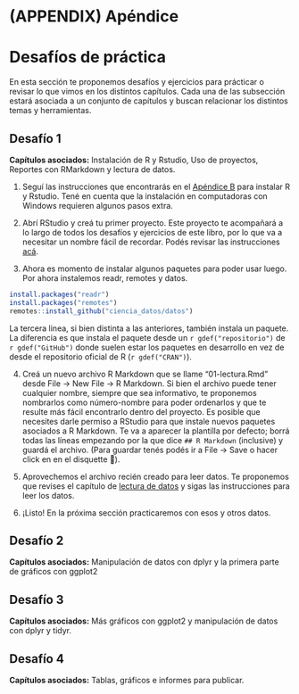 # (APPENDIX) Apéndice {-}

# Desafíos de práctica

En esta sección te proponemos desafíos y ejercicios para prácticar o revisar lo que vimos en los distintos capítulos. Cada una de las subsección estará asociada a un conjunto de capítulos y buscan relacionar los distintos temas y herramientas. 

## Desafío 1 {-}

**Capítulos asociados:** Instalación de R y Rstudio, Uso de proyectos, Reportes con RMarkdown y lectura de datos. 

1. Seguí las instrucciones que encontrarás en el [Apéndice B](instalando-r-y-rstudio.html) para instalar R y Rstudio. 
Tené en cuenta que la instalación en computadoras con Windows requieren algunos pasos extra. 

2. Abrí RStudio y creá tu primer proyecto. 
Este proyecto te acompañará a lo largo de todos los desafíos y ejercicios de este libro, por lo que va a necesitar un nombre fácil de recordar. 
Podés revisar las instrucciones [acá](trabajar-con-proyectos-en-rstudio.html). 

3. Ahora es momento de instalar algunos paquetes para poder usar luego. 
Por ahora instalemos readr, remotes y datos. 

```r
install.packages("readr")
install.packages("remotes")
remotes::install_github("ciencia_datos/datos")
```

La tercera linea, si bien distinta a las anteriores, también instala un paquete. 
La diferencia es que instala el paquete desde un  `r gdef("repositorio")`  de `r gdef("GitHub")` donde suelen estar los paquetes en desarrollo en vez de desde el repositorio oficial de R (`r gdef("CRAN")`).

4. Creá un nuevo archivo R Markdown que se llame "01-lectura.Rmd" desde File -> New File -> R Markdown.
Si bien el archivo puede tener cualquier nombre, siempre que sea informativo, te proponemos nombrarlos como número-nombre para poder ordenarlos y que te resulte más fácil encontrarlo dentro del proyecto.
Es posible que necesites darle permiso a RStudio para que instale nuevos paquetes asociados a R Markdown.
Te va a aparecer la plantilla por defecto; borrá todas las líneas empezando por la que dice `## R Markdown` (inclusive) y guardá el archivo.
(Para guardar tenés podés ir a File -> Save o hacer click en en el disquette 💾).
 

5. Aprovechemos el archivo recién creado para leer datos. 
Te proponemos que revises el capítulo de [lectura de datos](lectura-de-datos-ordenados.html) y sigas las instrucciones para leer los datos. 

6. ¡Listo! En la próxima sección practicaremos con esos y otros datos.

## Desafío 2 {-}

**Capítulos asociados:** Manipulación de datos con dplyr y la primera parte de gráficos con ggplot2

## Desafío 3 {-}

**Capítulos asociados:** Más gráficos con ggplot2 y manipulación de datos con dplyr y tidyr.

## Desafío 4 {-}

**Capítulos asociados:** Tablas, gráficos e informes para publicar. 